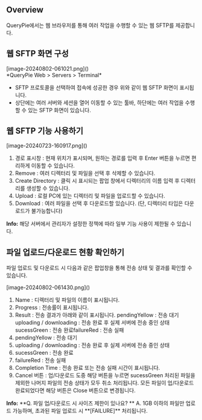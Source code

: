 ## Overview
QueryPie에서는 웹 브라우저를 통해 여러 작업을 수행할 수 있는 웹 SFTP를 제공합니다.

## 웹 SFTP 화면 구성
<p align="center">
<div>[image-20240802-061021.png]()</div>
*QueryPie Web &gt; Servers &gt; Terminal*
</p>

* SFTP 프로토콜을 선택하여 접속에 성공한 경우 위와 같이 웹 SFTP 화면이 표시됩니다.
* 상단에는 여러 서버와 세션을 열어 이동할 수 있는 툴바, 하단에는 여러 작업을 수행할 수 있는 SFTP 화면이 있습니다.

## 웹 SFTP 기능 사용하기
<p align="center">
<div>[image-20240723-160917.png]()</div>
</p>

1. 경로 표시창 : 현재 위치가 표시되며, 원하는 경로를 입력 후 Enter 버튼을 누르면 편리하게 이동할 수 있습니다.
2. Remove : 여러 디렉터리 및 파일을 선택 후 삭제할 수 있습니다.
3. Create Directory : 클릭 시 표시되는 팝업 창에서 디렉터리의 이름 입력 후 디렉터리를 생성할 수 있습니다.
4. Upload : 로컬 PC에 있는 디렉터리 및 파일을 업로드할 수 있습니다.
5. Download : 여러 파일을 선택 후 다운로드할 있습니다. (단, 디렉터리 타입은 다운로드가 불가능합니다)

<div class="alert alert-info">
  <i class="fas fa-info-circle"></i> <strong>Info:</strong> 해당 서버에서 관리자가 설정한 정책에 따라 일부 기능 사용이 제한될 수 있습니다. 

</div>

## 파일 업로드/다운로드 현황 확인하기
파일 업로드 및 다운로드 시 다음과 같은 팝업창을 통해 전송 상태 및 결과를 확인할 수 있습니다.

<p align="center">
<div>[image-20240802-061430.png]()</div>
</p>

1. Name : 디렉터리 및 파일의 이름이 표시됩니다.
2. Progress : 전송률이 표시됩니다.
3. Result : 전송 결과가 아래와 같이 표시됩니다. pendingYellow : 전송 대기uploading / downloading : 전송 완료 후 실제 서버에 전송 중인 상태sucessGreen : 전송 완료failureRed : 전송 실패
  1. pendingYellow : 전송 대기
  2. uploading / downloading : 전송 완료 후 실제 서버에 전송 중인 상태
  3. sucessGreen : 전송 완료
  4. failureRed : 전송 실패
4. Completion Time : 전송 완료 또는 전송 실패 시간이 표시됩니다.
5. Cancel 버튼 : 업/다운로드 도중 해당 버튼을 누르면 sucessGreen 처리된 파일을 제외한 나머지 파일의 전송 상태가 모두 취소 처리됩니다. 모든 파일이 업/다운로드 완료되었다면 해당 버튼은 Close 버튼으로 변경됩니다.

<div class="alert alert-info">
  <i class="fas fa-info-circle"></i> <strong>Info:</strong> **Q. 파일 업/다운로드 시 사이즈 제한이 있나요? ** 
A. 1GB 이하의 파일만 업로드 가능하며, 초과된 파일 업로드 시 **[FAILURE]** 처리됩니다. 

</div>
